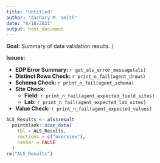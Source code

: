 ```yaml
---
title: "Untitled"
author: "Zachary M. Smith"
date: "6/18/2021"
output: html_document
---
```


__Goal:__ Summary of data validation results.
/  

__Issues:__

* __EDP Error Summary:__ `r get_als_error_message(als)`
* __Distinct Rows Check:__ `r print_n_fail(agent_drows)`
* __Schema Check:__ `r print_n_fail(agent_schema)`
* __Site Check:__
  + __Field:__ `r print_n_fail(agent_expected_field_sites)`
  + __Lab:__ `r print_n_fail(agent_expected_lab_sites)`
* __Value Check:__ `r print_n_fail(agent_expected_values)`

```r
ALS_Results <- als$result
  pointblank::scan_data(
    tbl = ALS_Results,
    sections = c("overview"),
    navbar = FALSE
  )
rm("ALS_Results")
```
